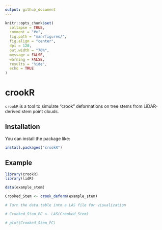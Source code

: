 ```yaml
---
output: github_document
---
```


```r
knitr::opts_chunk$set(
  collapse = TRUE,
  comment = "#>",
  fig.path = "man/figures/",
  fig.align = "center",
  dpi = 120,
  out.width = "70%",
  message = FALSE,   
  warning = FALSE,  
  results = "hide", 
  echo = TRUE        
)
```

# crookR

`crookR` is a tool to simulate “crook” deformations on tree stems from LiDAR-derived stem point clouds.

## Installation

You can install the package like:

``` r
install.packages("crookR")
```

## Example

```r
library(crookR)
library(lidR)

data(example_stem)

Crooked_Stem <- crook_deform(example_stem)

# Turn the data.table into a LAS file for visualization

# Crooked_Stem_PC <- LAS(Crooked_Stem)

# plot(Crooked_Stem_PC)

```
